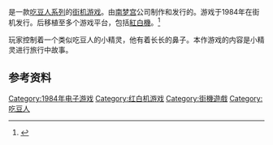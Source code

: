 {{NoteTA
|G1=Games
}}
{{Infobox VG
| title       = 吃豆人世界
| image       = 
| caption     = 
| japanese    = パックランド
| english     = Pac-Land
| genre       = [[平台游戏|平台]]
| platforms = {{Collapsible list|title=[[街機|街機]]
| [[康懋達64|康懋達64]]
| [[ZX_Spectrum|ZX Spectrum]]
| [[Amstrad_CPC|Amstrad CPC]]
| [[Amiga|Amiga]]
| [[MSX|MSX]]
| [[紅白機|紅白機]]
| [[雅達利ST|雅達利ST]]
| [[PC_Engine|PC Engine]]
| [[雅達利Lynx|雅達利Lynx]]
| [[X68000|X68000]]
| [[移动电话|移动电话]]
}}
| developer   = [[南梦宫|南梦宫]]
| publisher   = 南梦宫
| series      = 
| engine      = 
| modes       = 
| released    = {{vgrelease|JP|October 1984|NA|1984}}
| shutdown    = 
| onlinegame  = 
| director    = 
| producer    = 
| designer    = 
| writer      = 
| programmer  = 
| composer    = 
| artist      = 
}}

{{vgname|吃豆人世界|ja=パックランド|en=Pac-Land|aka=小精灵世界}}是一款[[吃豆人系列|吃豆人系列]]的[[街机游戏|街机游戏]]。由[[南梦宫|南梦宫]]公司制作和发行的。游戏于1984年在街机发行。后移植至多个游戏平台，包括[[紅白機|紅白機]]。<ref name="gamefaqs">{{cite web|url=http://www.gamefaqs.com/nes/578257-pac-land/data|title=Release information|publisher=[[GameFAQs|GameFAQs]]|date=|accessdate=2015-07-05|archive-date=2015-09-22|archive-url=https://web.archive.org/web/20150922161621/http://www.gamefaqs.com/nes/578257-pac-land/data|dead-url=no}}</ref>

玩家控制着一个类似吃豆人的小精灵，他有着长长的鼻子。本作游戏的内容是小精灵进行旅行中故事。

== 参考资料 ==
{{Reflist}}

{{BandaiNamco-stub}}

{{DEFAULTSORT:Pac-Land}}
[[Category:1984年电子游戏|Category:1984年电子游戏]]
[[Category:红白机游戏|Category:红白机游戏]]
[[Category:街機遊戲|Category:街機遊戲]]
[[Category:吃豆人|Category:吃豆人]]